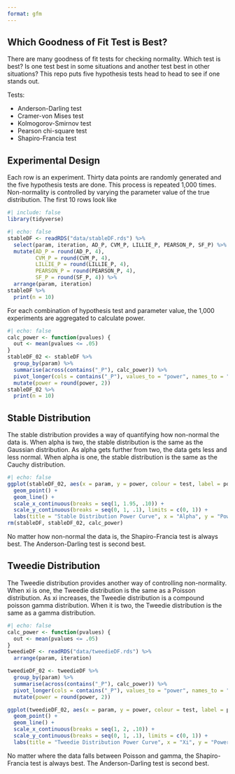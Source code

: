 ```yaml
---
format: gfm
---
```


## Which Goodness of Fit Test is Best?

There are many goodness of fit tests for checking normality. Which test is best? Is one test best in some situations and another test best in other situations? This repo puts five hypothesis tests head to head to see if one stands out.

Tests:

-   Anderson-Darling test
-   Cramer-von Mises test
-   Kolmogorov-Smirnov test
-   Pearson chi-square test
-   Shapiro-Francia test

## Experimental Design

Each row is an experiment. Thirty data points are randomly generated and the five hypothesis tests are done. This process is repeated 1,000 times. Non-normality is controlled by varying the parameter value of the true distribution. The first 10 rows look like

```r
#| include: false
library(tidyverse)
```

```r
#| echo: false
stableDF <- readRDS("data/stableDF.rds") %>%
  select(param, iteration, AD_P, CVM_P, LILLIE_P, PEARSON_P, SF_P) %>%
  mutate(AD_P = round(AD_P, 4),
         CVM_P = round(CVM_P, 4),
         LILLIE_P = round(LILLIE_P, 4),
         PEARSON_P = round(PEARSON_P, 4),
         SF_P = round(SF_P, 4)) %>%
  arrange(param, iteration)
stableDF %>%
  print(n = 10)
```

For each combination of hypothesis test and parameter value, the 1,000 experiments are aggregated to calculate power.

```r
#| echo: false
calc_power <- function(pvalues) {
  out <- mean(pvalues <= .05)
}
stableDF_02 <- stableDF %>%
  group_by(param) %>%
  summarise(across(contains("_P"), calc_power)) %>%
  pivot_longer(cols = contains("_P"), values_to = "power", names_to = "test") %>%
  mutate(power = round(power, 2))
stableDF_02 %>%
  print(n = 10)
```

## Stable Distribution

The stable distribution provides a way of quantifying how non-normal the data is. When alpha is two, the stable distribution is the same as the Gaussian distribution. As alpha gets further from two, the data gets less and less normal. When alpha is one, the stable distribution is the same as the Cauchy distribution.

```r
#| echo: false
ggplot(stableDF_02, aes(x = param, y = power, colour = test, label = power)) +
  geom_point() +
  geom_line() +
  scale_x_continuous(breaks = seq(1, 1.95, .10)) +
  scale_y_continuous(breaks = seq(0, 1, .1), limits = c(0, 1)) +
  labs(title = "Stable Distribution Power Curve", x = "Alpha", y = "Power", colour = "Test")
rm(stableDF, stableDF_02, calc_power)
```

No matter how non-normal the data is, the Shapiro-Francia test is always best. The Anderson-Darling test is second best.

## Tweedie Distribution

The Tweedie distribution provides another way of controlling non-normality. When xi is one, the Tweedie distribution is the same as a Poisson distribution. As xi increases, the Tweedie distribution is a compound poisson gamma distribution. When it is two, the Tweedie distribution is the same as a gamma distribution.

```r
#| echo: false
calc_power <- function(pvalues) {
  out <- mean(pvalues <= .05)
}
tweedieDF <- readRDS("data/tweedieDF.rds") %>%
  arrange(param, iteration)

tweedieDF_02 <- tweedieDF %>%
  group_by(param) %>%
  summarise(across(contains("_P"), calc_power)) %>%
  pivot_longer(cols = contains("_P"), values_to = "power", names_to = "test") %>%
  mutate(power = round(power, 2))

ggplot(tweedieDF_02, aes(x = param, y = power, colour = test, label = power)) +
  geom_point() +
  geom_line() +
  scale_x_continuous(breaks = seq(1, 2, .10)) +
  scale_y_continuous(breaks = seq(0, 1, .1), limits = c(0, 1)) +
  labs(title = "Tweedie Distribution Power Curve", x = "Xi", y = "Power", colour = "Test")
```

No matter where the data falls between Poisson and gamma, the Shapiro-Francia test is always best. The Anderson-Darling test is second best.
